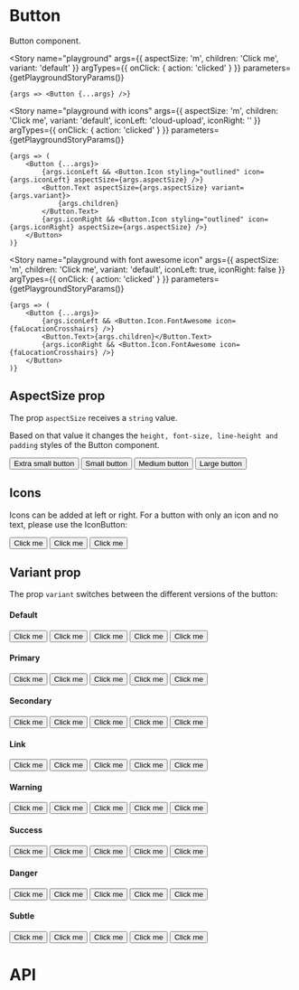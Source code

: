 

<Meta title="Components/Button" component={Button} />

# Button

Button component.

<Story
	name="playground"
	args={{ aspectSize: 'm', children: 'Click me', variant: 'default' }}
	argTypes={{
		onClick: { action: 'clicked' }
	}}
	parameters={getPlaygroundStoryParams()}
>
	{args => <Button {...args} />}
</Story>

<Story
	name="playground with icons"
	args={{
		aspectSize: 'm',
		children: 'Click me',
		variant: 'default',
		iconLeft: 'cloud-upload',
		iconRight: ''
	}}
	argTypes={{
		onClick: { action: 'clicked' }
	}}
	parameters={getPlaygroundStoryParams()}
>
	{args => (
		<Button {...args}>
			{args.iconLeft && <Button.Icon styling="outlined" icon={args.iconLeft} aspectSize={args.aspectSize} />}
			<Button.Text aspectSize={args.aspectSize} variant={args.variant}>
				{args.children}
			</Button.Text>
			{args.iconRight && <Button.Icon styling="outlined" icon={args.iconRight} aspectSize={args.aspectSize} />}
		</Button>
	)}
</Story>

<Story
	name="playground with font awesome icon"
	args={{
		aspectSize: 'm',
		children: 'Click me',
		variant: 'default',
		iconLeft: true,
		iconRight: false
	}}
	argTypes={{
		onClick: { action: 'clicked' }
	}}
	parameters={getPlaygroundStoryParams()}
>
	{args => (
		<Button {...args}>
			{args.iconLeft && <Button.Icon.FontAwesome icon={faLocationCrosshairs} />}
			<Button.Text>{args.children}</Button.Text>
			{args.iconRight && <Button.Icon.FontAwesome icon={faLocationCrosshairs} />}
		</Button>
	)}
</Story>

## AspectSize prop

The prop `aspectSize` receives a `string` value.

Based on that value it changes the `height, font-size, line-height and padding` styles of the Button component.

<Canvas>
	<Story name="xs" parameters={getFixedStoryParams()}>
		<Button aspectSize="xs">Extra small button</Button>
	</Story>
	<Story name="s" parameters={getFixedStoryParams()}>
		<Button aspectSize="s">Small button</Button>
	</Story>
	<Story name="m" parameters={getFixedStoryParams()}>
		<Button aspectSize="m">Medium button</Button>
	</Story>
	<Story name="l" parameters={getFixedStoryParams()}>
		<Button aspectSize="l">Large button</Button>
	</Story>
</Canvas>

## Icons

Icons can be added at left or right. For a button with only an icon and no text, please use the IconButton:

<Canvas>
	<Story name="left icon" parameters={getFixedStoryParams()}>
		<Button>
			<Button.Icon styling="outlined" icon="help" />
			<Button.Text>Click me</Button.Text>
		</Button>
	</Story>
	<Story name="right icon" parameters={getFixedStoryParams()}>
		<Button>
			<Button.Text>Click me</Button.Text>
			<Button.Icon styling="outlined" icon="help" />
		</Button>
	</Story>
	<Story name="left icon font awesome" parameters={getFixedStoryParams()}>
		<Button>
			<Button.Icon.FontAwesome icon={faLocationCrosshairs} />
			<Button.Text>Click me</Button.Text>
		</Button>
	</Story>
</Canvas>

## Variant prop

The prop `variant` switches between the different versions of the button:

#### Default

<Canvas>
	<Story name="default" parameters={getFixedStoryParams()}>
		<Button variant="default">Click me</Button>
	</Story>
	<Story name="default loading" parameters={getFixedStoryParams()}>
		<Button variant="default" isLoading>
			Click me
		</Button>
	</Story>
	<Story name="default disabled" parameters={getFixedStoryParams()}>
		<Button variant="default" isDisabled>
			Click me
		</Button>
	</Story>
	<Story name="default left icon" parameters={getFixedStoryParams()}>
		<Button variant="default">
			<Button.Icon styling="outlined" icon="help" />
			<Button.Text>Click me</Button.Text>
		</Button>
	</Story>
	<Story name="default right icon" parameters={getFixedStoryParams()}>
		<Button variant="default">
			<Button.Text>Click me</Button.Text>
			<Button.Icon styling="outlined" icon="help" />
		</Button>
	</Story>
</Canvas>

#### Primary

<Canvas>
	<Story name="primary" parameters={getFixedStoryParams()}>
		<Button variant="primary">Click me</Button>
	</Story>
	<Story name="primary loading" parameters={getFixedStoryParams()}>
		<Button variant="primary" isLoading>
			Click me
		</Button>
	</Story>
	<Story name="primary disabled" parameters={getFixedStoryParams()}>
		<Button variant="primary" isDisabled>
			Click me
		</Button>
	</Story>
	<Story name="primary left icon" parameters={getFixedStoryParams()}>
		<Button variant="primary">
			<Button.Icon styling="outlined" icon="help" />
			<Button.Text>Click me</Button.Text>
		</Button>
	</Story>
	<Story name="primary right icon" parameters={getFixedStoryParams()}>
		<Button variant="primary">
			<Button.Text>Click me</Button.Text>
			<Button.Icon styling="outlined" icon="help" />
		</Button>
	</Story>
</Canvas>

#### Secondary

<Canvas>
	<Story name="secondary" parameters={getFixedStoryParams()}>
		<Button variant="secondary">Click me</Button>
	</Story>
	<Story name="secondary loading" parameters={getFixedStoryParams()}>
		<Button variant="secondary" isLoading>
			Click me
		</Button>
	</Story>
	<Story name="secondary disabled" parameters={getFixedStoryParams()}>
		<Button variant="secondary" isDisabled>
			Click me
		</Button>
	</Story>
	<Story name="secondary left icon" parameters={getFixedStoryParams()}>
		<Button variant="secondary">
			<Button.Icon styling="outlined" icon="help" />
			<Button.Text>Click me</Button.Text>
		</Button>
	</Story>
	<Story name="secondary right icon" parameters={getFixedStoryParams()}>
		<Button variant="secondary">
			<Button.Text>Click me</Button.Text>
			<Button.Icon styling="outlined" icon="help" />
		</Button>
	</Story>
</Canvas>

#### Link

<Canvas>
	<Story name="link" parameters={getFixedStoryParams()}>
		<Button variant="link">Click me</Button>
	</Story>
	<Story name="link loading" parameters={getFixedStoryParams()}>
		<Button variant="link" isLoading>
			Click me
		</Button>
	</Story>
	<Story name="link disabled" parameters={getFixedStoryParams()}>
		<Button variant="link" isDisabled>
			Click me
		</Button>
	</Story>
	<Story name="link left icon" parameters={getFixedStoryParams()}>
		<Button variant="link">
			<Button.Icon styling="outlined" icon="help" />
			<Button.Text variant="link">Click me</Button.Text>
		</Button>
	</Story>
	<Story name="link right icon" parameters={getFixedStoryParams()}>
		<Button variant="link">
			<Button.Text variant="link">Click me</Button.Text>
			<Button.Icon styling="outlined" icon="help" />
		</Button>
	</Story>
</Canvas>

#### Warning

<Canvas>
	<Story name="warning" parameters={getFixedStoryParams()}>
		<Button variant="warning">Click me</Button>
	</Story>
	<Story name="warning loading" parameters={getFixedStoryParams()}>
		<Button variant="warning" isLoading>
			Click me
		</Button>
	</Story>
	<Story name="warning disabled" parameters={getFixedStoryParams()}>
		<Button variant="warning" isDisabled>
			Click me
		</Button>
	</Story>
	<Story name="warning left icon" parameters={getFixedStoryParams()}>
		<Button variant="warning">
			<Button.Icon styling="outlined" icon="help" />
			<Button.Text>Click me</Button.Text>
		</Button>
	</Story>
	<Story name="warning right icon" parameters={getFixedStoryParams()}>
		<Button variant="warning">
			<Button.Text>Click me</Button.Text>
			<Button.Icon styling="outlined" icon="help" />
		</Button>
	</Story>
</Canvas>

#### Success

<Canvas>
	<Story name="success" parameters={getFixedStoryParams()}>
		<Button variant="success">Click me</Button>
	</Story>
	<Story name="success loading" parameters={getFixedStoryParams()}>
		<Button variant="success" isLoading>
			Click me
		</Button>
	</Story>
	<Story name="success disabled" parameters={getFixedStoryParams()}>
		<Button variant="success" isDisabled>
			Click me
		</Button>
	</Story>
	<Story name="success left icon" parameters={getFixedStoryParams()}>
		<Button variant="success">
			<Button.Icon styling="outlined" icon="help" />
			<Button.Text>Click me</Button.Text>
		</Button>
	</Story>
	<Story name="success right icon" parameters={getFixedStoryParams()}>
		<Button variant="success">
			<Button.Text>Click me</Button.Text>
			<Button.Icon styling="outlined" icon="help" />
		</Button>
	</Story>
</Canvas>

#### Danger

<Canvas>
	<Story name="danger" parameters={getFixedStoryParams()}>
		<Button variant="danger">Click me</Button>
	</Story>
	<Story name="danger loading" parameters={getFixedStoryParams()}>
		<Button variant="danger" isLoading>
			Click me
		</Button>
	</Story>
	<Story name="danger disabled" parameters={getFixedStoryParams()}>
		<Button variant="danger" isDisabled>
			Click me
		</Button>
	</Story>
	<Story name="danger left icon" parameters={getFixedStoryParams()}>
		<Button variant="danger">
			<Button.Icon styling="outlined" icon="help" />
			<Button.Text>Click me</Button.Text>
		</Button>
	</Story>
	<Story name="danger right icon" parameters={getFixedStoryParams()}>
		<Button variant="danger">
			<Button.Text>Click me</Button.Text>
			<Button.Icon styling="outlined" icon="help" />
		</Button>
	</Story>
</Canvas>

#### Subtle

<Canvas>
	<Story name="subtle" parameters={getFixedStoryParams()}>
		<Button variant="subtle">Click me</Button>
	</Story>
	<Story name="subtle loading" parameters={getFixedStoryParams()}>
		<Button variant="subtle" isLoading>
			Click me
		</Button>
	</Story>
	<Story name="subtle disabled" parameters={getFixedStoryParams()}>
		<Button variant="subtle" isDisabled>
			Click me
		</Button>
	</Story>
	<Story name="subtle left icon" parameters={getFixedStoryParams()}>
		<Button variant="subtle">
			<Button.Icon styling="outlined" icon="help" />
			<Button.Text>Click me</Button.Text>
		</Button>
	</Story>
	<Story name="subtle right icon" parameters={getFixedStoryParams()}>
		<Button variant="subtle">
			<Button.Text>Click me</Button.Text>
			<Button.Icon styling="outlined" icon="help" />
		</Button>
	</Story>
</Canvas>

# API

<ArgsTable of={Button} />
